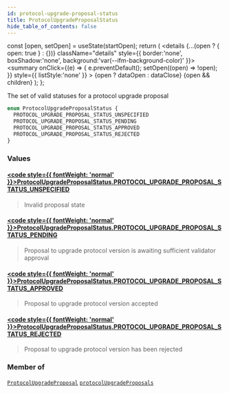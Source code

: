 ```yaml
---
id: protocol-upgrade-proposal-status
title: ProtocolUpgradeProposalStatus
hide_table_of_contents: false
---
```







  const [open, setOpen] = useState(startOpen);
  return (
    <details {...(open ? { open: true } : {})} className="details" style={{ border:'none', boxShadow:'none', background:'var(--ifm-background-color)' }}>
      <summary
        onClick={(e) => {
          e.preventDefault();
          setOpen((open) => !open);
        }}
        style={{ listStyle:'none' }}
      >
      {open ? dataOpen : dataClose}
      </summary>
      {open && children}
    </details>
  );
};




The set of valid statuses for a protocol upgrade proposal


```graphql
enum ProtocolUpgradeProposalStatus {
  PROTOCOL_UPGRADE_PROPOSAL_STATUS_UNSPECIFIED
  PROTOCOL_UPGRADE_PROPOSAL_STATUS_PENDING
  PROTOCOL_UPGRADE_PROPOSAL_STATUS_APPROVED
  PROTOCOL_UPGRADE_PROPOSAL_STATUS_REJECTED
}
```


### Values

#### [<code style={{ fontWeight: 'normal' }}>ProtocolUpgradeProposalStatus.<b>PROTOCOL_UPGRADE_PROPOSAL_STATUS_UNSPECIFIED</b></code>](#) 
> Invalid proposal state
> 

#### [<code style={{ fontWeight: 'normal' }}>ProtocolUpgradeProposalStatus.<b>PROTOCOL_UPGRADE_PROPOSAL_STATUS_PENDING</b></code>](#) 
> Proposal to upgrade protocol version is awaiting sufficient validator approval
> 

#### [<code style={{ fontWeight: 'normal' }}>ProtocolUpgradeProposalStatus.<b>PROTOCOL_UPGRADE_PROPOSAL_STATUS_APPROVED</b></code>](#) 
> Proposal to upgrade protocol version accepted
> 

#### [<code style={{ fontWeight: 'normal' }}>ProtocolUpgradeProposalStatus.<b>PROTOCOL_UPGRADE_PROPOSAL_STATUS_REJECTED</b></code>](#) 
> Proposal to upgrade protocol version has been rejected
> 



### Member of

[`ProtocolUpgradeProposal`](/testnet/api/graphql/objects/protocol-upgrade-proposal)  <Badge class="secondary" text="object"/><Bullet />[`protocolUpgradeProposals`](/testnet/api/graphql/queries/protocol-upgrade-proposals)  <Badge class="secondary" text="query"/>

